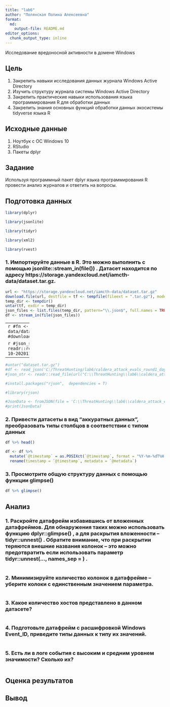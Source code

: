 ```yaml
---
title: "lab6"
author: "Полянская Полина Алексеевна"
format:   
  md:
    output-file: README.md
editor_options: 
  chunk_output_type: inline
---
```


Исследование вредоносной активности в домене
Windows

## Цель

1. Закрепить навыки исследования данных журнала Windows Active Directory
2. Изучить структуру журнала системы Windows Active Directory
3. Закрепить практические навыки использования языка программирования R для
обработки данных
4. Закрепить знания основных функций обработки данных экосистемы tidyverse
языка R


## Исходные данные

1.  Ноутбук с ОС Windows 10
2.  RStudio
3.  Пакеты dplyr

## Задание

Используя программный пакет dplyr языка
программирования R провести анализ журналов и
ответить на вопросы.

## Подготовка данных

```r
library(dplyr)
```
```r
library(jsonlite)
```
```r
library(tidyr)
```
```r
library(xml2)
```
```r
library(rvest)
```

### 1. Импортируйте данные в R. Это можно выполнить с помощью jsonlite::stream_in(file()) . Датасет находится по адресу https://storage.yandexcloud.net/iamcth-data/dataset.tar.gz.

```r
url <- "https://storage.yandexcloud.net/iamcth-data/dataset.tar.gz"
download.file(url, destfile = tf <- tempfile(fileext = ".tar.gz"), mode = "wb")
temp_dir <- tempdir()
untar(tf, exdir = temp_dir)
json_files <- list.files(temp_dir, pattern="\\.json$", full.names = TRUE, recursive = TRUE)
df <- stream_in(file(json_files))
```







----------
```r
#fn <- "https://storage.yandexcloud.net/iamcth-data/dataset.tar.gz"
#download.file(fn,destfile="tmp.tar.gz")
```
```r
#untar("tmp.tar.gz")
```

```r
#json_str <- readr::read_file("caldera_attack_evals_round1_day1_2019-10-20201108.json")
```
```r
#my_df <- jsonlite::fromJSON(json_str)
```
-----------------


```r
#untar("dataset.tar.gz")
#df <- read_json('C:/ThreatHunting/lab6/caldera_attack_evals_round1_day1_2019-10-20201108.json')
#json_str <- readr::read_file(url("C:\\ThreatHunting\\lab6\\caldera_attack_evals_round1_day1_2019-10-20201108.json"))
```
```r
#install.packages("rjson",  dependencies = T)
```
```r
#library(rjson)
```
```r
#JsonData <- fromJSON(file = 'C:\\ThreatHunting\\lab6\\caldera_attack_evals_round1_day1_2019-10-20201108.json')
#print(JsonData)
```


### 2. Привести датасеты в вид “аккуратных данных”, преобразовать типы столбцов в соответствии с типом данных
```r
df %>% head()
```

```r
df <- df %>%
  mutate(`@timestamp` = as.POSIXct(`@timestamp`, format = "%Y-%m-%dT%H:%M:%OSZ", tz = "UTC")) %>%
  rename(timestamp = `@timestamp`, metadata = `@metadata`)
```

### 3. Просмотрите общую структуру данных с помощью функции glimpse()
```r
df %>% glimpse()
```

## Анализ

### 1. Раскройте датафрейм избавившись от вложенных датафреймов. Для обнаружения таких можно использовать функцию dplyr::glimpse() , а для раскрытия вложенности – tidyr::unnest() . Обратите внимание, что при раскрытии теряются внешние названия колонок – это можно предотвратить если использовать параметр tidyr::unnest(..., names_sep = ) .
```r

```

### 2. Минимизируйте количество колонок в датафрейме – уберите колоки с единственным значением параметра.
```r

```

### 3. Какое количество хостов представлено в данном датасете?
```r

```

### 4. Подготовьте датафрейм с расшифровкой Windows Event_ID, приведите типы данных к типу их значений.
```r

```

### 5. Есть ли в логе события с высоким и средним уровнем значимости? Сколько их?
```r

```

## Оценка результатов



## Вывод


